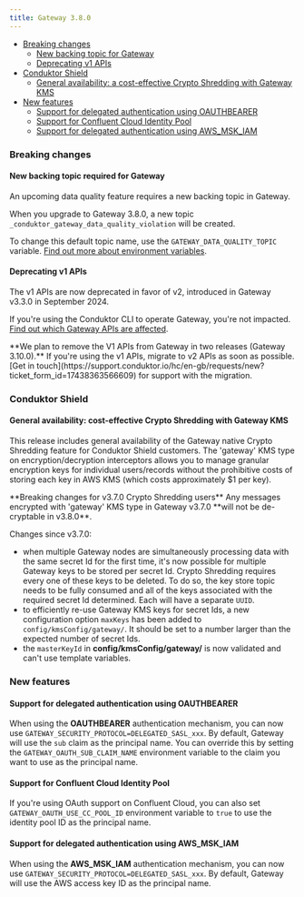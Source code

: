 ```yaml
---
title: Gateway 3.8.0
---
```


- [Breaking changes](#breaking-changes)
   - [New backing topic for Gateway](#new-backing-topic-required-for-gateway)
   - [Deprecating v1 APIs](#deprecating-v1-apis)
- [Conduktor Shield](#conduktor-shield)
   - [General availability: a cost-effective Crypto Shredding with Gateway KMS](#general-availability-cost-effective-crypto-shredding-with-gateway-kms)
- [New features](#new-features)
   - [Support for delegated authentication using OAUTHBEARER](#support-for-delegated-authentication-using-oauthbearer)
   - [Support for Confluent Cloud Identity Pool](#support-for-confluent-cloud-identity-pool)
   - [Support for delegated authentication using AWS_MSK_IAM](#support-for-delegated-authentication-using-aws_msk_iam)

### Breaking changes

#### New backing topic required for Gateway

An upcoming data quality feature requires a new backing topic in Gateway.

When you upgrade to Gateway 3.8.0, a new topic `_conduktor_gateway_data_quality_violation` will be created.

To change this default topic name, use the `GATEWAY_DATA_QUALITY_TOPIC` variable. [Find out more about environment variables](https://docs.conduktor.io/gateway/configuration/env-variables/#topics-names).

#### Deprecating v1 APIs

The v1 APIs are now deprecated in favor of v2, introduced in Gateway v3.3.0 in September 2024.  

If you're using the Conduktor CLI to operate Gateway, you're not impacted. [Find out which Gateway APIs are affected](https://developers.conduktor.io/?product=gateway&version=3.6.1&gatewayApiVersion=v1).

<Warning>
**We plan to remove the V1 APIs from Gateway in two releases (Gateway 3.10.0).** If you're using the v1 APIs, migrate to v2 APIs as soon as possible. [Get in touch](https://support.conduktor.io/hc/en-gb/requests/new?ticket_form_id=17438363566609) for support with the migration.
</Warning>

### Conduktor Shield

#### General availability: cost-effective Crypto Shredding with Gateway KMS

This release includes general availability of the Gateway native Crypto Shredding feature for Conduktor Shield customers. The 'gateway' KMS type on encryption/decryption interceptors allows you to manage granular encryption keys for individual users/records without the prohibitive costs of storing each key in AWS KMS (which costs approximately $1 per key).

<Warning>
**Breaking changes for v3.7.0 Crypto Shredding users**
Any messages encrypted with 'gateway' KMS type in Gateway v3.7.0 **will not be de-cryptable in v3.8.0**.
</Warning>

Changes since v3.7.0:

- when multiple Gateway nodes are simultaneously processing data with the same secret Id for the first time, it's now possible for multiple Gateway keys to be stored per secret Id. Crypto Shredding requires every one of these keys to be deleted. To do so, the key store topic needs to be fully consumed and all of the keys associated with the required secret Id determined. Each will have a separate `UUID`.
- to efficiently re-use Gateway KMS keys for secret Ids, a new configuration option `maxKeys` has been added to `config/kmsConfig/gateway/`. It should be set to a number larger than the expected number of secret Ids.
- the `masterKeyId` in **config/kmsConfig/gateway/** is now validated and can't use template variables.

### New features

#### Support for delegated authentication using OAUTHBEARER

When using the **OAUTHBEARER** authentication mechanism, you can now use `GATEWAY_SECURITY_PROTOCOL=DELEGATED_SASL_xxx`. By default, Gateway will use the `sub` claim as the principal name. You can override this by setting the `GATEWAY_OAUTH_SUB_CLAIM_NAME` environment variable to the claim you want to use as the principal name. 

#### Support for Confluent Cloud Identity Pool

If you're using OAuth support on Confluent Cloud, you can also set `GATEWAY_OAUTH_USE_CC_POOL_ID` environment variable to `true` to use the identity pool ID as the principal name.

#### Support for delegated authentication using AWS_MSK_IAM

When using the **AWS_MSK_IAM** authentication mechanism, you can now use `GATEWAY_SECURITY_PROTOCOL=DELEGATED_SASL_xxx`. By default, Gateway will use the AWS access key ID as the principal name.
